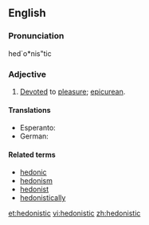 ==English==

===Pronunciation===
{{rfp|non-standard pron symbols|lang=en}} 
hed`o*nis"tic

===Adjective===
{{en-adj}}

# [[devote|Devoted]] to [[pleasure]]; [[epicurean]].

====Translations====
{{trans-top|devoted to pleasure}}
* Esperanto: {{t|eo|hedonisma}}
* German: {{t+|de|hedonistisch}}
{{trans-mid}}
{{trans-bottom}}

====Related terms====
* [[hedonic]]
* [[hedonism]]
* [[hedonist]]
* [[hedonistically]]

[[et:hedonistic]]
[[vi:hedonistic]]
[[zh:hedonistic]]